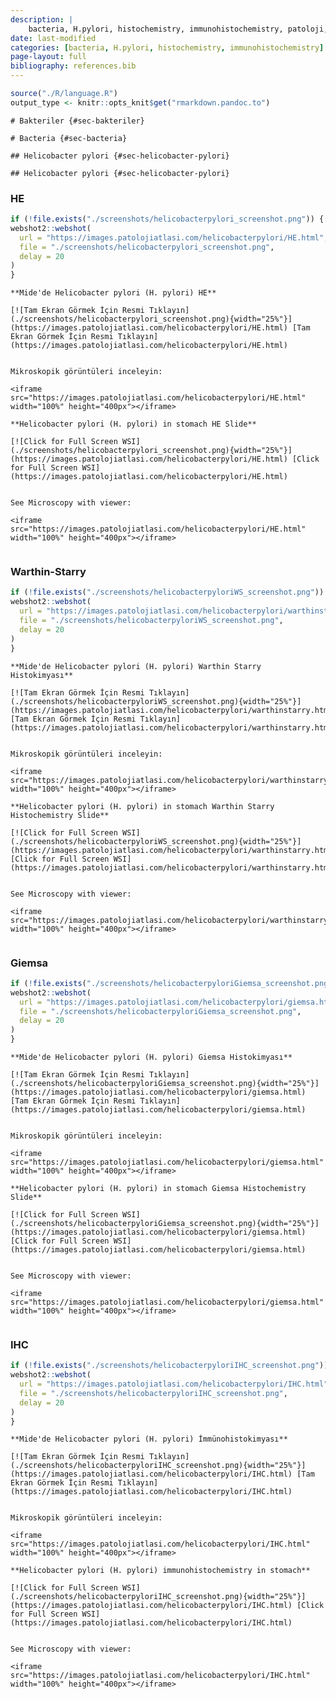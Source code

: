```yaml
---
description: |
    bacteria, H.pylori, histochemistry, immunohistochemistry, patoloji, atlas, pathology, whole slide image
date: last-modified
categories: [bacteria, H.pylori, histochemistry, immunohistochemistry]
page-layout: full
bibliography: references.bib
---
```


```r
source("./R/language.R")
output_type <- knitr::opts_knit$get("rmarkdown.pandoc.to")
```

```asis
# Bakteriler {#sec-bakteriler}
```

```asis
# Bacteria {#sec-bacteria}
```

```asis
## Helicobacter pylori {#sec-helicobacter-pylori}
```

```asis
## Helicobacter pylori {#sec-helicobacter-pylori}
```


::::: panel-tabset



### HE



```r
if (!file.exists("./screenshots/helicobacterpylori_screenshot.png")) {
webshot2::webshot(
  url = "https://images.patolojiatlasi.com/helicobacterpylori/HE.html",
  file = "./screenshots/helicobacterpylori_screenshot.png",
  delay = 20
)
}
```

```asis

**Mide'de Helicobacter pylori (H. pylori) HE**

[![Tam Ekran Görmek İçin Resmi Tıklayın](./screenshots/helicobacterpylori_screenshot.png){width="25%"}](https://images.patolojiatlasi.com/helicobacterpylori/HE.html) [Tam Ekran Görmek İçin Resmi Tıklayın](https://images.patolojiatlasi.com/helicobacterpylori/HE.html)


```


```asis

Mikroskopik görüntüleri inceleyin:

<iframe src="https://images.patolojiatlasi.com/helicobacterpylori/HE.html" width="100%" height="400px"></iframe>

```

```asis

**Helicobacter pylori (H. pylori) in stomach HE Slide**

[![Click for Full Screen WSI](./screenshots/helicobacterpylori_screenshot.png){width="25%"}](https://images.patolojiatlasi.com/helicobacterpylori/HE.html) [Click for Full Screen WSI](https://images.patolojiatlasi.com/helicobacterpylori/HE.html)


```

```asis

See Microscopy with viewer: 

<iframe src="https://images.patolojiatlasi.com/helicobacterpylori/HE.html" width="100%" height="400px"></iframe>


```


### Warthin-Starry


```r
if (!file.exists("./screenshots/helicobacterpyloriWS_screenshot.png")) {
webshot2::webshot(
  url = "https://images.patolojiatlasi.com/helicobacterpylori/warthinstarry.html",
  file = "./screenshots/helicobacterpyloriWS_screenshot.png",
  delay = 20
)
}
```

```asis

**Mide'de Helicobacter pylori (H. pylori) Warthin Starry Histokimyası**

[![Tam Ekran Görmek İçin Resmi Tıklayın](./screenshots/helicobacterpyloriWS_screenshot.png){width="25%"}](https://images.patolojiatlasi.com/helicobacterpylori/warthinstarry.html) [Tam Ekran Görmek İçin Resmi Tıklayın](https://images.patolojiatlasi.com/helicobacterpylori/warthinstarry.html)


```


```asis

Mikroskopik görüntüleri inceleyin:

<iframe src="https://images.patolojiatlasi.com/helicobacterpylori/warthinstarry.html" width="100%" height="400px"></iframe>

```

```asis

**Helicobacter pylori (H. pylori) in stomach Warthin Starry Histochemistry Slide**

[![Click for Full Screen WSI](./screenshots/helicobacterpyloriWS_screenshot.png){width="25%"}](https://images.patolojiatlasi.com/helicobacterpylori/warthinstarry.html) [Click for Full Screen WSI](https://images.patolojiatlasi.com/helicobacterpylori/warthinstarry.html)


```

```asis

See Microscopy with viewer: 

<iframe src="https://images.patolojiatlasi.com/helicobacterpylori/warthinstarry.html" width="100%" height="400px"></iframe>


```


### Giemsa


```r
if (!file.exists("./screenshots/helicobacterpyloriGiemsa_screenshot.png")) {
webshot2::webshot(
  url = "https://images.patolojiatlasi.com/helicobacterpylori/giemsa.html",
  file = "./screenshots/helicobacterpyloriGiemsa_screenshot.png",
  delay = 20
)
}
```

```asis

**Mide'de Helicobacter pylori (H. pylori) Giemsa Histokimyası**

[![Tam Ekran Görmek İçin Resmi Tıklayın](./screenshots/helicobacterpyloriGiemsa_screenshot.png){width="25%"}](https://images.patolojiatlasi.com/helicobacterpylori/giemsa.html) [Tam Ekran Görmek İçin Resmi Tıklayın](https://images.patolojiatlasi.com/helicobacterpylori/giemsa.html)


```


```asis

Mikroskopik görüntüleri inceleyin:

<iframe src="https://images.patolojiatlasi.com/helicobacterpylori/giemsa.html" width="100%" height="400px"></iframe>

```

```asis

**Helicobacter pylori (H. pylori) in stomach Giemsa Histochemistry Slide**

[![Click for Full Screen WSI](./screenshots/helicobacterpyloriGiemsa_screenshot.png){width="25%"}](https://images.patolojiatlasi.com/helicobacterpylori/giemsa.html) [Click for Full Screen WSI](https://images.patolojiatlasi.com/helicobacterpylori/giemsa.html)


```

```asis

See Microscopy with viewer: 

<iframe src="https://images.patolojiatlasi.com/helicobacterpylori/giemsa.html" width="100%" height="400px"></iframe>


```


### IHC


```r
if (!file.exists("./screenshots/helicobacterpyloriIHC_screenshot.png")) {
webshot2::webshot(
  url = "https://images.patolojiatlasi.com/helicobacterpylori/IHC.html",
  file = "./screenshots/helicobacterpyloriIHC_screenshot.png",
  delay = 20
)
}
```

```asis

**Mide'de Helicobacter pylori (H. pylori) İmmünohistokimyası**

[![Tam Ekran Görmek İçin Resmi Tıklayın](./screenshots/helicobacterpyloriIHC_screenshot.png){width="25%"}](https://images.patolojiatlasi.com/helicobacterpylori/IHC.html) [Tam Ekran Görmek İçin Resmi Tıklayın](https://images.patolojiatlasi.com/helicobacterpylori/IHC.html)


```


```asis

Mikroskopik görüntüleri inceleyin:

<iframe src="https://images.patolojiatlasi.com/helicobacterpylori/IHC.html" width="100%" height="400px"></iframe>

```

```asis

**Helicobacter pylori (H. pylori) immunohistochemistry in stomach**

[![Click for Full Screen WSI](./screenshots/helicobacterpyloriIHC_screenshot.png){width="25%"}](https://images.patolojiatlasi.com/helicobacterpylori/IHC.html) [Click for Full Screen WSI](https://images.patolojiatlasi.com/helicobacterpylori/IHC.html)


```

```asis

See Microscopy with viewer: 

<iframe src="https://images.patolojiatlasi.com/helicobacterpylori/IHC.html" width="100%" height="400px"></iframe>


```


:::::

